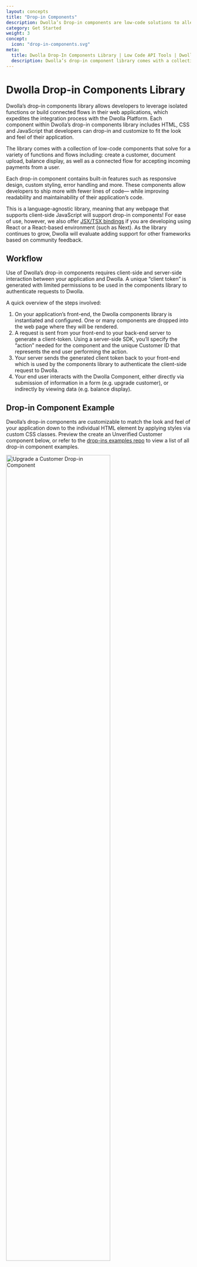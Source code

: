 ```yaml
---
layout: concepts
title: "Drop-in Components"
description: Dwolla’s Drop-in components are low-code solutions to alleviate the technical overhead of a payments integration to rapidly implement key functionality into an application.
category: Get Started
weight: 3
concept:
  icon: "drop-in-components.svg"
meta:
  title: Dwolla Drop-In Components Library | Low Code API Tools | Dwolla API
  description: Dwolla’s drop-in component library comes with a collection of low-code components that solve for a variety of functions. Get started now!
---
```



# Dwolla Drop-in Components Library

Dwolla’s drop-in components library allows developers to leverage isolated functions or build connected flows in their web applications, which expedites the integration process with the Dwolla Platform. Each component within Dwolla’s drop-in components library includes HTML, CSS and JavaScript that developers can drop-in and customize to fit the look and feel of their application.

The library comes with a collection of low-code components that solve for a variety of functions and flows including: create a customer, document upload, balance display, as well as a connected flow for accepting incoming payments from a user.

Each drop-in component contains built-in features such as responsive design, custom styling, error handling and more. These components allow developers to ship more with fewer lines of code— while improving readability and maintainability of their application’s code.

This is a language-agnostic library, meaning that any webpage that supports client-side JavaScript will support drop-in components! For ease of use, however, we also offer [JSX/TSX bindings](https://github.com/Dwolla/react-drop-ins) if you are developing using React or a React-based environment (such as Next). As the library continues to grow, Dwolla will evaluate adding support for other frameworks based on community feedback.

## Workflow

Use of Dwolla’s drop-in components requires client-side and server-side interaction between your application and Dwolla. A unique “client token” is generated with limited permissions to be used in the components library to authenticate requests to Dwolla.

A quick overview of the steps involved:

1. On your application’s front-end, the Dwolla components library is instantiated and configured. One or many components are dropped into the web page where they will be rendered.
2. A request is sent from your front-end to your back-end server to generate a client-token. Using a server-side SDK, you’ll specify the “action” needed for the component and the unique Customer ID that represents the end user performing the action.
3. Your server sends the generated client token back to your front-end which is used by the components library to authenticate the client-side request to Dwolla.
4. Your end user interacts with the Dwolla Component, either directly via submission of information in a form (e.g. upgrade customer), or indirectly by viewing data (e.g. balance display).

## Drop-in Component Example

Dwolla’s drop-in components are customizable to match the look and feel of your application down to the individual HTML element by applying styles via custom CSS classes. Preview the create an Unverified Customer component below, or refer to the [drop-ins examples repo](https://github.com/Dwolla/drop-ins-examples) to view a list of all drop-in component examples.

<Image
  src={customerUpgradeDropIn}
  alt="Upgrade a Customer Drop-in Component"
  width="75%"
  height="75%"
/>

## Supported Components

Dwolla's UI components library contains a variety of supported components that represent isolated functions or connected flows. Each component requires a unique “client-token” and Customer ID for the end user that is performing the action in your web application. This section outlines the complete list of supported components which includes: the component name, css classes for customization, and the required client-token action.

<InlineCTA
  icon={guideIcon}
  text="For more information on integrating drop-in components, reference our Guide which walks through how to use drop-in components in full detail."
  href="/guides/drop-ins/"
/>

### Create a Receive Only User

The `dwolla-customer-create` component is used to display a form to collect the required information needed to create a Receive Only user with `type = "receive-only"`. Receive Only users are restriced to a payouts only funds flow. To learn more about this customer type, [visit our docs](/concepts/customer-types) on concepts.

Added version: `v2.0.0`

[Create client-token](https://developers.dwolla.com/api-reference/drop-in-components/create-client-token) action: `customer.create`

##### Example Configuration and Usage

```html
<head>
  <script src="//cdn.dwolla.com/v2.2.1/dwolla-web.js"></script>
  <link rel="stylesheet" href="/styles/create-custom.css" />
  <script>
    dwolla.configure({
      environment: "sandbox",
      styles: "/styles/create-custom.css",
      success: (res) => Promise.resolve(),
      error: (err) => Promise.resolve(),
      tokenUrl: "/tokenUrl",
    });
  </script>
</head>

<body>
  <div class="container">
    <dwolla-customer-create type="receive-only"></dwolla-customer-create>
  </div>
</body>
```

##### Fields available for pre-filling existing information

- `firstName`
- `lastName`
- `email`
- `businessName`
- `ipAddress`
- `correlationId`

View all required vs. optional paramaters in our [API Reference](/api-reference/customers/create#receive-only-user---request-parameters).

##### CSS Classes for Create a Receive Only User

```css
/* Available css classes for customization*/
dwolla-customer-create,
dwolla-input-container,
dwolla-customer-input,
dwolla-customer-firstName,
dwolla-customer-lastName,
dwolla-customer-email,
dwolla-customer-tos,
dwolla-customer-checkbox,
dwolla-customer-text,
dwolla-submit,
dwolla-customer-submit,
dwolla-success,
dwolla-success-message,
dwolla-error,
dwolla-error-message
```

##### Example Create a Receive Only User UI

<Image
  src={createRoUserDropIn}
  alt="Create a Receive Only User Drop-in Component"
  width="75%"
  height="75%"
/>

### Create an Unverified Customer

The `dwolla-customer-create` component is used to display a form to collect the required information needed to create an Unverified Customer. An Unverified Customer is a customer type that requires a minimal amount of information in order to be created. This information includes: First Name, Last Name, Email, Optionally: Business Name for Businesses. To allow users to enter a Business Name, include the optional attribute `isBusiness` in the drop-in component. To find out more about the abilities and limitations of this customer type, [visit our docs](/concepts/customer-types#unverified-customer) on concepts.

Added version: `v2.0.0`

[Create client-token](https://developers.dwolla.com/api-reference/drop-in-components/create-client-token) action: `customer.create`

##### Example Configuration and Usage

```html
<head>
  <script src="//cdn.dwolla.com/v2.2.1/dwolla-web.js"></script>
  <link rel="stylesheet" href="/styles/create-custom.css" />
  <script>
    dwolla.configure({
      environment: "sandbox",
      styles: "/styles/create-custom.css",
      success: (res) => Promise.resolve(),
      error: (err) => Promise.resolve(),
      tokenUrl: "/tokenUrl",
    });
  </script>
</head>

<body>
  <div class="container">
    <dwolla-customer-create
      terms="www.yourterms.com"
      privacy="www.yourprivacy.com"
    >
    </dwolla-customer-create>
    <!-- Example using `isBusiness` attribute -->
    <!--
      <dwolla-customer-create
        terms="www.yourterms.com"
        privacy="www.yourprivacy.com"
        isBusiness
      >
      </dwolla-customer-create>
    -->
  </div>
</body>
```

##### Optional attributes

- `isBusiness` - Prompts the user to enter a business name

##### Fields available for pre-filling existing information

- `firstName`
- `lastName`
- `email`
- `businessName`
- `ipAddress`
- `correlationId`
- `terms`
- `privacy`

View all required vs. optional paramaters in our [API Reference](/api-reference/customers/create#unverified-customer---request-parameters).

##### CSS Classes for Create an Unverified Customer

```css
/* Available css classes for customization*/
dwolla-customer-create,
dwolla-input-container,
dwolla-customer-input,
dwolla-customer-firstName,
dwolla-customer-lastName,
dwolla-customer-email,
dwolla-customer-tos,
dwolla-customer-checkbox,
dwolla-customer-text,
dwolla-submit,
dwolla-customer-submit,
dwolla-success,
dwolla-success-message,
dwolla-error,
dwolla-error-message
```

##### Example Create an Unverified Customer UI

<Image
  src={createCustomerDropIn}
  alt="Create a Customer Drop-in Component"
  width="75%"
  height="75%"
/>

##### Example Unverified Customer with Business Name

<Image
  src={createCustomerIsbusinessDropIn}
  alt="Create an Unverified Business Customer Drop-in Component"
  width="75%"
  height="75%"
/>

### Upgrade an Unverified Customer

The `dwolla-customer-update` component is used to upgrade an Unverified Customer into a Personal Verified Customer. Upgrading an Unverified Customer to a Verified Customer will give them the ability to increase their transaction limits. For more information on the difference between an Unverified and Verified Customer, [visit our docs](/concepts/customer-types) on concepts.

Added version: `v2.0.0`

[Create client-token](https://developers.dwolla.com/api-reference/drop-in-components/create-client-token) action: `customer.update`

##### Example Configuration and Usage

```html
<head>
  <script src="//cdn.dwolla.com/v2.2.1/dwolla-web.js"></script>
  <link rel="stylesheet" href="/styles/upgrade-custom.css" />
  <script>
    dwolla.configure({
      environment: "sandbox",
      styles: "/styles/upgrade-custom.css",
      success: (res) => Promise.resolve(),
      error: (err) => Promise.resolve(),
      tokenUrl: "/tokenUrl",
    });
  </script>
</head>

<body>
  <div class="container">
    <dwolla-customer-update
      customerId="{{ customerId }}"
      terms="www.yourterms.com"
      privacy="www.yourprivacy.com"
    >
    </dwolla-customer-update>
  </div>
</body>
```

##### Fields available for pre-filling existing information

- `customerId`
- `firstName`
- `lastName`
- `email`
- `ipAddress`
- `correlationId`
- `terms`
- `privacy`

View all required vs. optional paramaters in our [API Reference](/api-reference/customers/update#upgrade-an-unverified-customer-to-verified-customer).

##### CSS Classes for Upgrade an Unverified Customer

```css
/* Available css classes for customization*/
dwolla-customer-update,
dwolla-input-container,
dwolla-customer-input,
dwolla-customer-firstName,
dwolla-customer-lastName,
dwolla-customer-email,
dwolla-customer-address1,
dwolla-customer-address2,
dwolla-customer-city,
dwolla-customer-state,
dwolla-customer-postal,
dwolla-customer-dob,
dwolla-customer-ssn,
dwolla-customer-tos,
dwolla-customer-checkbox,
dwolla-customer-text,
dwolla-submit,
dwolla-customer-submit,
dwolla-success,
dwolla-success-message,
dwolla-error,
dwolla-error-message
```

##### Example Upgrade an Unverified Customer UI

<Image
  src={customerUpgradeDropIn}
  alt="Upgrade an Unverified Customer Drop-in Component"
  width="75%"
  height="75%"
/>

### Create a Personal Verified Customer

The `dwolla-personal-vcr` component is used to display a form to collect the required information needed to create an Personal Verified Customer. Personal Verified Customers can both send and receive funds, as well as hold a Dwolla balance. A customer can be onboarded with these capabilities as a Personal Verified Customer without needing to start out as an Unverified Customer who can then upgrade. To learn more about the different customer types, [visit our docs](/concepts/customer-types) on concepts.

Added version: `v2.0.0`

[Create client-token](https://developers.dwolla.com/api-reference/drop-in-components/create-client-token) action: `customer.create`

##### Example Configuration and Usage

```html
<head>
  <script src="//cdn.dwolla.com/v2.2.1/dwolla-web.js"></script>
  <link rel="stylesheet" href="/styles/create-custom.css" />
  <script>
    dwolla.configure({
      environment: "sandbox",
      styles: "/styles/create-custom.css",
      success: (res) => Promise.resolve(),
      error: (err) => Promise.resolve(),
      tokenUrl: "/tokenUrl",
    });
  </script>
</head>

<body>
  <div class="container">
    <dwolla-personal-vcr
      terms="www.yourterms.com"
      privacy="www.yourprivacy.com"
    >
    </dwolla-personal-vcr>
  </div>
</body>
```

##### Fields available for pre-filling existing information

- `firstName`
- `lastName`
- `email`
- `ipAddress`
- `correlationId`
- `terms`
- `privacy`

View all required vs. optional paramaters in our [API Reference](/api-reference/customers/create#verified-personal-customer---request-parameters).

##### CSS Classes for Create a Personal Verified Customer

```css
/* Available css classes for customization*/
dwolla-input-container,
dwolla-customer-input,
dwolla-customer-firstName,
dwolla-customer-lastName,
dwolla-customer-email,
dwolla-customer-address1,
dwolla-customer-address2,
dwolla-customer-city,
dwolla-customer-state,
dwolla-customer-postal,
dwolla-customer-dob,
dwolla-customer-ssn,
dwolla-customer-tos,
dwolla-customer-checkbox,
dwolla-customer-text,
dwolla-submit,
dwolla-vcr-submit,
dwolla-success,
dwolla-success-message,
dwolla-error,
dwolla-error-message,
dwolla-info,
dwolla-info-message
```

##### Example Create a Personal Verified Customer UI

<Image
  src={createPVCDropIn}
  alt="Create a Personal Verified Customer Drop-in Component"
  width="75%"
  height="75%"
/>

### Create a Business Verified Customer

The `dwolla-business-vcr` component is used to display a form to collect the required information needed to create a Business Verified Customer. Business Verified Customers can both send and receive funds, hold a Dwolla Balance, and have a tranfer limit of `$10,000` per transfer. To learn more about the different customer types, [visit our docs](/concepts/customer-types) on concepts.

Added version: `v2.1.0`

[Create client-token](https://developers.dwolla.com/api-reference/drop-in-components/create-client-token) action: `customer.create`

##### Example Configuration and Usage

```html
<head>
  <script src="//cdn.dwolla.com/v2.2.1/dwolla-web.js"></script>
  <link rel="stylesheet" href="/styles/create-custom.css" />
  <script>
    dwolla.configure({
      environment: "sandbox",
      styles: "/styles/create-custom.css",
      success: (res) => Promise.resolve(),
      error: (err) => Promise.resolve(),
      tokenUrl: "/tokenUrl",
    });
  </script>
</head>

<body>
  <div class="container">
    <dwolla-business-vcr
      terms="www.yourterms.com"
      privacy="www.yourprivacy.com"
    >
    </dwolla-business-vcr>
  </div>
</body>
```

##### Fields available for pre-filling existing information

- `firstName`
- `lastName`
- `email`
- `ipAddress`
- `correlationId`
- `terms`
- `privacy`
- `hideDBAField` (use this to hide 'Doing Business As' field from the form)

View all required vs. optional paramaters in our [API Reference](/api-reference/customers/create#verified-business-customer-sole-proprietorship-only---request-parameters).

##### CSS Classes for Create a Business Verified Customer

```css
/* Available css classes for customization*/
dwolla-input-container,
dwolla-customer-input,
dwolla-half-button,
dwolla-half-button-secondary,
dwolla-customer-firstName,
dwolla-customer-lastName,
dwolla-customer-email,
dwolla-customer-address1,
dwolla-customer-address2,
dwolla-customer-city,
dwolla-customer-state,
dwolla-customer-country,
dwolla-customer-postal,
dwolla-customer-dob,
dwolla-customer-ssn,
dwolla-customer-tos,
dwolla-customer-checkbox,
dwolla-customer-text,
dwolla-submit,
dwolla-vcr-submit,
dwolla-success,
dwolla-success-message,
dwolla-error,
dwolla-error-message,
dwolla-info,
dwolla-info-message,
dwolla-document-type,
dwolla-document-type-select,
dwolla-document-type-select-label,
dwolla-document-choose,
dwolla-document-chooser,
dwolla-document-chooser-label,
dwolla-file-name,
dwolla-document-name-display,
dwolla-document-name-span,
dwolla-document-description,
dwolla-document-label,
dwolla-document-submit
dwolla-customer-businessIndustry,
dwolla-customer-businessClassification,
dwolla-customer-businessType,
tooltip,
tooltip.tooltiptext,
tooltip-shift,

```

##### Example Create a Business Verified Customer UI

<Image
  src={createBVCDropIn}
  alt="Create a Business Verified Customer Drop-in Component"
  width="75%"
  height="75%"
/>

### Create Beneficial Owners

The `dwolla-beneficial-owners` component is used to display a form to collect the required information needed to [add Beneficial Owners](/guides/business-verified-customer/add-beneficial-owners#step-3-adding-beneficial-owners) after the creation of a Business Verified Customer. This component can be paired with the `dwolla-business-vcr` component or be used in isolation. Business Verified Customers can both send and receive funds, hold a Dwolla Balance, and have a tranfer limit of `$10,000` per transfer. To learn more about the different customer types, [visit our docs](/concepts/customer-types) on concepts.

Added version: `v2.1.3`

[Create client-token](https://developers.dwolla.com/api-reference/drop-in-components/create-client-token) possible actions: `beneficialowners.create`, `beneficialownership.read`, `customer.read`, `beneficialownership.certify`, `beneficialowners.update`, `beneficialowner.documents.create`, `beneficialowner.delete`

##### Example Configuration and Usage

```html
<head>
  <script src="//cdn.dwolla.com/v2.2.1/dwolla-web.js"></script>
  <link rel="stylesheet" href="/styles/create-custom.css" />
  <script>
    dwolla.configure({
      environment: "sandbox",
      styles: "/styles/create-custom.css",
      success: (res) => Promise.resolve(),
      error: (err) => Promise.resolve(),
      tokenUrl: "/tokenUrl",
    });
  </script>
</head>

<body>
  <div class="container">
    <dwolla-beneficial-owners customerId="{{ customerId }}">
    </dwolla-beneficial-owners>
  </div>
</body>
```

##### Fields available for pre-filling existing information

- `customerId`

View all required vs. optional paramaters in our [API Reference](/api-reference/beneficial-owners/create#request-parameters).

##### CSS Classes for Beneficial Owners

```css
/* Available css classes for customization*/
dwolla-bo-submit,
dwolla-document-submit,
dwolla-customer-state,
dwolla-customer-input,
dwolla-customer-country,
dwolla-width-1,
dwolla-width-2,
dwolla-width-3,
dwolla-document-label,
dwolla-document-type,
dwolla-document-name,
dwolla-document-name-display,
dwolla-document-submit,
dwolla-document-choose,
dwolla-document-chooser,
dwolla-document-description,
dwolla-span-container,
dwolla-file-name,
dwolla-half-button,
dwolla-half-button-secondary,
dwolla-owner-name,
dwolla-owner-delete,
dwolla-owner-header,
dwolla-owners-summary-container,
dwolla-owners-empty,
dwolla-add-owners-button,
dwolla-owner,
dwolla-owner-status,
dwolla-owner-status-verified,
dwolla-owner-status-incomplete,
dwolla-owner-status-document,
dwolla-button-label-container-nb,
dwolla-button-label-container,
dwolla-link,
dwolla-customer-tos,
dwolla-customer-checkbox,
dwolla-customer-text,
dwolla-text-container,
dwolla-input-container,
dwolla-loading
```

##### Example Add Beneficial Owners UI

<Image
  src={addBODropIn}
  alt="Add Beneficial Owners Drop-in Component"
  width="75%"
  height="75%"
/>

### Document Upload

The `dwolla-document-upload` component can be used if a Verified Customer or a Beneficial Owner has a `document` status and needs to upload an identifying document to complete verification of their account. A government-issued document might be required to verify an individual or business's identity.

Added version: `v2.0.0`

[Create client-token](https://developers.dwolla.com/api-reference/drop-in-components/create-client-token) action: `customer.documents.create` or `beneficialowner.documents.create`

##### Example Configuration and Usage

```html
<head>
  <script src="//cdn.dwolla.com/v2.2.1/dwolla-web.js"></script>
  <link rel="stylesheet" href="/styles/document-custom.css" />
  <script>
    dwolla.configure({
      environment: "sandbox",
      styles: "/styles/document-custom.css",
      success: (res) => Promise.resolve(),
      error: (err) => Promise.resolve(),
      tokenUrl: "/tokenUrl",
    });
  </script>
</head>

<body>
  <div class="container">
    <dwolla-document-upload customerId="{{ customerId }}">
    </dwolla-document-upload>
  </div>
</body>
```

##### Fields available for pre-filling existing information

- `customerId`

View all required vs. optional paramaters in our [API Reference](/api-reference/documents/create-document-for-customer#request-parameters).

##### CSS Classes for Document Upload

```css
/* Available css classes for customization*/
dwolla-document-type,
dwolla-document-type-select,
dwolla-document-type-select-label,
dwolla-document-chooser,
dwolla-document-chooser-label,
dwolla-document-name,
dwolla-document-name-span,
dwolla-document-submit
```

##### Example Document Upload UI

<Image
  src={documentUploadDropIn}
  alt="Document Upload Drop-in Component"
  width="75%"
  height="75%"
/>

### Create a Funding Source

The `dwolla-funding-source-create` component is used to display a form to collect the required information needed to create a [bank funding source](/api-reference/funding-sources). Currently, this component only allows creating a funding source that is attached to a [customer](/api-reference/customers) record. Optionally, this component can automatically [initiate micro-deposits](/api-reference/funding-sources/initiate-micro-deposits) when the funding source is created, if specified via the `initiateMicroDeposits` attribute.

<AlertBar variation="warning">
  This component currently does not support{" "}
  <a href="/api-reference/transfers/create-an-on-demand-transfer-authorization">
    on-demand authorization
  </a>{" "}
  when creating a funding source. Instead, if you wish to make use of this
  feature, the interaction between the API and the customer must happen outside
  of the drop-ins component library at this time.
</AlertBar>

Added version: `v2.2.0`

[Create client-token](/api-reference/drop-in-components/create-client-token) action(s): `customer.fundingsources.create` and, if `initiateMicroDeposits` is set to true, `customer.microdeposits.create`.

#### Example Configuration and Usage

```html
<head>
  <script src="//cdn.dwolla.com/v2.2.1/dwolla-web.js"></script>
  <link rel="stylesheet" href="/styles/create-funding-sources-custom.css" />
  <script>
    dwolla.configure({
      environment: "sandbox",
      styles: "/styles/create-funding-sources-custom.css",
      success: (res) => Promise.resolve(),
      error: (err) => Promise.resolve(),
      tokenUrl: "/tokenUrl",
    });
  </script>
</head>

<body>
  <div class="container">
    <!-- Example without automatic micro-deposit initiation -->
    <dwolla-funding-source-create customerId="{{ customerId }}">
    </dwolla-funding-source-create>

    <!-- Example with automatic micro-deposit initiation -->
    <dwolla-funding-source-create
      customerId="{{ customerId }}"
      initiateMicroDeposits
    >
    </dwolla-funding-source-create>
  </div>
</body>
```

##### Fields available for pre-filling existing information

- `customerId` — The ID of the customer this funding source will attach to

##### Optional Attributes

- `initiateMicroDeposits` — If present, micro deposits will be automatically initiated _if the funding source is created successfully_

View all required vs. optional parameters in our [API Reference](/api-reference/funding-sources/create-funding-source-for-customer).

##### CSS Selectors for Create Funding Source

<!-- prettier-ignore -->
```css
/* Input Form */
.dwolla-input-container,
.dwolla-funding-source-input,
.dwolla-funding-source-name,
.dwolla-funding-source-type,
.dwolla-funding-source-routingNumber,
.dwolla-funding-source-accountNumber,
.dwolla-funding-source-submit

/* Error Messaging */
#dwolla-error,
#dwolla-error-message

/* Success Messaging */
#dwolla-success,
#dwolla-success-message
```

##### Example Create Funding Source UI

<Image
  src={createFundingSourceDropIn}
  alt="Create Funding Source Drop-In Component"
  width="75%"
  height="75%"
/>

### Verify Micro Deposits

The `dwolla-micro-deposits-verify` component can be used to display a form to collect the micro-deposit amounts needed to verify a Customer's [bank funding source](/api-reference/funding-sources). It requires the `customerId` and `fundingSourceId` to be passed in as attributes. We recommend presenting this component to the Customer once micro-deposits have successfully posted into their bank funding source. Check out our guide on [verifying a bank with micro-deposits](/guides/micro-deposit-verification) for more information.

Added version: `v2.2.0`

[Create client-token](/api-reference/drop-in-components/create-client-token) action(s): `customer.fundingsources.read` and `customer.microdeposits.verify`.

#### Example Configuration and Usage

```html
<head>
  <script src="//cdn.dwolla.com/v2.2.1/dwolla-web.js"></script>
  <link rel="stylesheet" href="/styles/verify-micro-deposits.css" />
  <script>
    dwolla.configure({
      environment: "sandbox",
      styles: "/styles/verify-micro-deposits-custom.css",
      success: (res) => Promise.resolve(),
      error: (err) => Promise.resolve(),
      tokenUrl: "/tokenUrl",
    });
  </script>
</head>
<body>
  <div class="container">
    <dwolla-micro-deposits-verify
      customerId="{{ customerId }}"
      fundingSourceId="{{fundingSourceId}}"
    >
    </dwolla-micro-deposits-verify>
  </div>
</body>
```

##### Fields available for pre-filling existing information

- `customerId` — The ID of the customer the funding source belongs to
- `fundingSourceId` — The ID of the funding source to which micro deposits were initiated

##### CSS Classes for Verify Micro Deposits

<!-- prettier-ignore -->
```css
/* Available CSS Classes for Customization */
dwolla-input-container,
dwolla-micro-deposits-input,
dwolla-micro-deposits-amount-one,
dwolla-micro-deposits-amount-two,
dwolla-micro-deposits-submit,
dwolla-loading,

/* Success Messaging */
dwolla-success,
dwolla-success-message,

/* Error Messaging */
dwolla-error,
dwolla-error-message,

/* Info Messaging */
dwolla-info,
dwolla-info-message
```

##### Example Create Funding Source UI

<Image
  src={verifyMicroDepositsDropIn}
  alt="Verify Micro Deposits Drop-In Component"
  width="75%"
  height="75%"
/>

### Display a Verified Customer's Balance

The `dwolla-balance-display` component can be used for any customer who already has a Dwolla balance that needs to be displayed. This can be a Personal Verified Customer or a Business Verified Customer.

Added version: `v2.0.0`

[Create client-token](https://developers.dwolla.com/api-reference/drop-in-components/create-client-token) action: `customer.fundingsources.read`

##### Example Configuration and Usage

```html
<head>
  <script src="//cdn.dwolla.com/v2.2.1/dwolla-web.js"></script>
  <link rel="stylesheet" href="/styles/document-custom.css" />
  <script>
    dwolla.configure({
      environment: "sandbox",
      styles: "/styles/document-custom.css",
      success: (res) => Promise.resolve(),
      error: (err) => Promise.resolve(),
      tokenUrl: "/tokenUrl",
    });
  </script>
</head>

<body>
  <div class="container">
    <dwolla-balance-display customerId="{{ customerId }}">
    </dwolla-balance-display>

    <!-- Example hiding balance if $0.00 -->
    <!--
      <dwolla-balance-display
        customerId="{{ customerId }}"
        hideZeroBalance
      >
      </dwolla-balance-display>
    -->
  </div>
</body>
```

##### Fields available for pre-filling existing information

- `customerId` — The ID of the customer whose balance will be shown

##### Optional Attributes

- `hideZeroBalance` — If present, the customer's balance will not be shown if it is equal to $0.00

##### CSS Classes for Balance Display

```css
/* Available css classes for customization*/
dwolla-balance,
dwolla-balance-display,
dwolla-error
```

##### Example Balance Display UI

<Image
  src={balanceDisplayDropIn}
  alt="Blance Display Drop-in Component"
  width="75%"
  height="75%"
/>

### Pay-In

The `Pay-In` component can be used when transferring from a Customer's verified funding source into your own Dwolla Client funding source.

In order to utilize this component, you will first need to have a Customer with a verified funding source. This customer can be of type Unverified, Personal or Business Verified Customer.

In order to add a funding source and verify it, you can:

- [Add a bank](https://developers.dwolla.com/guides/dwolla-js/add-a-bank-account#add-a-bank-using-dwollajs) with an account and routing number, and afterward verify it with [microdeposits](https://developers.dwolla.com/guides/micro-deposit-verification#verify-a-bank-account-with-micro-deposits)
- Add and verify a bank with [Dwolla + Plaid integration](https://developers.dwolla.com/guides/plaid#plaid-integration)

Added version: `v2.0.0`

[Create client-token](https://developers.dwolla.com/api-reference/drop-in-components/create-client-token) action: `customer.transfers.send`

##### Example Configuration and Usage

```html
<head>
  <script src="//cdn.dwolla.com/v2.2.1/dwolla-web.js"></script>
  <link rel="stylesheet" href="/styles/document-custom.css" />
  <script>
    dwolla.configure({
      environment: "sandbox",
      styles: "/styles/document-custom.css",
      success: (res) => Promise.resolve(),
      error: (err) => Promise.resolve(),
      tokenUrl: "/tokenUrl",
    });
  </script>
</head>

<body>
  <div class="container">
    <dwolla-payin
      customerId="{{ customerId }}"
      blob="{{ blob }}"
      token="{{ token }}"
    ></dwolla-payin>
  </div>
</body>
```

##### Fields available for pre-filling existing information

- `customerId`
- `amount`
- `blob`
- `token`

##### CSS Classes for Pay-In

```css
/* Available css classes for customization*/
dwolla-payin,
dwolla-payin-submit,
dwolla-amount,
dwolla-amount-label,
dwolla-amount-display
wolla-funding-sources-label,
dwolla-funding-sources,
dwolla-payin-title
```

##### Example Pay-In UI

<Image
  src={payInDropIn}
  alt="Pay In Drop-in Component"
  width="75%"
  height="75%"
/>

## Next steps

Leveraging Dwolla’s UI Components library is a great way to expedite your integration with the Dwolla Platform by limiting the amount of custom code that you would be required to write.

Get started building with drop-in components by checking out the [getting started guide](/guides/drop-ins) and the [API Reference documentation](https://developers.dwolla.com/api-reference/drop-in-components).

## Changelog

### Latest `v2.2.1`

The latest version of **dwolla-web.js** is `2.2.1`. If you are currently using `v2`, we recommend [upgrading](https://developers.dwolla.com/docs/drop-in-components/drop-ins/setup-and-configuration#include-dwolla-webjs) to `2.2.1`.

- Renamed `Name` field to `Account Nickname` in `<dwolla-funding-source-create>` drop-in for clarity.

### `v2.2.0`

- Added `<dwolla-funding-source-create>` drop-in component.
- Added `<dwolla-micro-deposits-verify>` drop-in component.
- Updated `dwolla.configure` `token` callback function to receive `{ _links, action, links }`, rather than just `{ action, links }`. This will allow immediate pass-through without modification to the Dwolla API while maintaining backwards compatibility for existing implementations.
- Made `postalCode` optional in `<dwolla-business-vcr>` drop-in for Business Verified Customers with non-US controllers.

### `v2.1.9`

- Fixed `Submit` button double-click issue on customer creation drop-ins.
- Improve SSN field validation.
- Added optional `hideZeroBalance` attribute to `<dwolla-balance-display>` drop-in.
- Added new Account Opening drop-in `<dwolla-account-opening>`.

### `v2.1.8`

- Added optional `correlationId` field to `<dwolla-customer-create>`, `<dwolla-business-vcr>` and `<dwolla-personal-vcr>` drop-ins.
- Added optional `businessName` field to `<dwolla-customer-create>` drop-in.
- Added optional `hideDBAField` attribute to `<dwolla-business-vcr>` drop-in.
- Made `EIN` optional in the `<dwolla-business-vcr>` drop-in for Business Verified Customers of type Sole Proprietorship.
- All components are now flow-type components requiring multiple calls to the `client-tokens` endpoint for granularly scoped actions.
- Implemented hard-versioning of dwolla-web.js; to use the latest version, you will need to import the exact version rather than just the major version using the CDN script.

### `v2.1.6`

- Changed `success` callback response structure. In previous versions, upon successful creation of a resource, the `location` of the newly created resource is returned. In v2.1.6 and onwards, the success JSON response will contain a top-level `resource` and a `response` object with the location to the newly created resource.

```raw
# Used to be:
{
   "location":"https://api-sandbox.dwolla.com/customers/c81cf726-77ff-4a2a-bfde-1fb1fb90cefd"
}



# Changed to:
{
   "resource":"customers",
   "response":{
      "location":"https://api-sandbox.dwolla.com/customers/c81cf726-77ff-4a2a-bfde-1fb1fb90cefd"
   }
}
```
